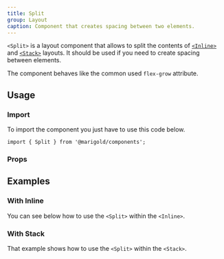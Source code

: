 ```yaml
---
title: Split
group: Layout
caption: Component that creates spacing between two elements.
---
```


`<Split>` is a layout component that allows to split the contents of [`<Inline>`](/components/inline/) and [`<Stack>`](/component/stack/) layouts.
It should be used if you need to create spacing between elements.

The component behaves like the common used `flex-grow` attribute.

## Usage

### Import

To import the component you just have to use this code below.

```tsx
import { Split } from '@marigold/components';
```

### Props

<PropsTable />

## Examples

### With Inline

You can see below how to use the `<Split>` within the `<Inline>`.

<ComponentDemo file="./split-inline.demo.tsx" />

### With Stack

That example shows how to use the `<Split>` within the `<Stack>`.

<ComponentDemo file="./split-stack.demo.tsx" />
